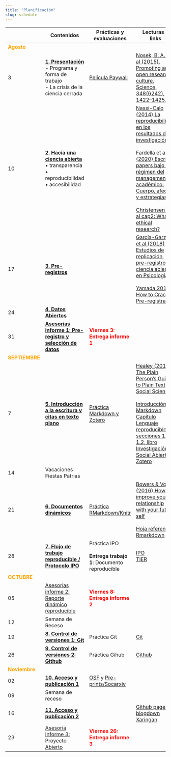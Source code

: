 ```yaml
---
title: "Planificación"
slug: schedule
---
```



|      |  <i class="fas fa-chalkboard-teacher"></i>  Contenidos     |  <i class="fas fa-user-edit"></i>  Prácticas y evaluaciones | <i class="fas fa-book-reader"></i> Lecturas y links
- |-----------|-----------|----------
<font color="orange"> **Agosto** </font> |   |   |
3 | [**1. Presentación**](/class/01-class) <br> - Programa y forma  de trabajo <br/> - La crisis de la ciencia cerrada  | [Película Paywall](https://amara.org/en/videos/nTk5qVME6PP7/es/2350702/)  |  [Nosek, B. A. et al (2015). Promoting an open research culture. Science, 348(6242), 1422–1425.](https://doi.org/10.1126/science.aab2374)
10  | [**2. Hacia una ciencia abierta**](/class/02-class) <br> • transparencia <br> • reproducibilidad <br> • accesibilidad  |   |  [Nassi-Calo (2014) La reproducibilidad en los resultados de investigación](http://blog.scielo.org/es/2014/02/27/la-reproducibilidad-en-los-resultados-de-investigacion-la-punta-del-iceberg/) <br> <br> [Fardella et al (2020) Escribir papers bajo el régimen del management académico: Cuerpo, afectos y estrategias](/docs/fardella2020escribirpapers.pdf) <br><br> [Christensen et al cap2: What is ethical research?](/docs/CAP2 Christensen et al (2019) Transparent and Reproducible Social Science Research.pdf)
17  | [**3. Pre-registros**]()  |   |  [García-Garzón et al (2018) Estudios de replicación, pre-registros y ciencia abierta en Psicología](/docs/ciencia_abierta_psicologia.pdf) <br><br> [Yamada 2018 How to Crack Pre-registration](https://www.frontiersin.org/articles/10.3389/fpsyg.2018.01831/full)
24  | [**4. Datos Abiertos**]()  |   |
31  | [**Asesorías informe 1: Pre-registro y selección de datos**](/programa/#entrega-1-20-pre-registro-y-descripción-de-datos)  | <font color="red"> **Viernes 3: Entrega informe 1** </font>   |
<font color="orange"> **SEPTIEMBRE** </font> |   |   |
7  | [**5. Introducción a la escritura y citas en texto plano**](/class/03-class)   | [Práctica Markdown y Zotero](/assignment/02-code)  | [Healey (2019) The Plain Person’s Guide to Plain Text Social Science](https://plain-text.co/) <br> <br>[Introducción a Markdown](http://rusersgroup.com/blog/rmarkdown) <br> [Capítulo Lenguaje reproducible, secciones 1.1 y 1.2, libro Investigación Social Abierta](https://juancarloscastillo.github.io/in-socabi/lenguaje-reproducible.html) <br> [Zotero](https://www.zotero.org/)
14 | Vacaciones Fiestas Patrias
21 | [**6. Documentos dinámicos**](/class/04-class)  | [Práctica RMarkdown/Knitr](/assignment/03-code)  | [Bowers & Voors (2016) How to improve your relationship with your future self](https://scielo.conicyt.cl/pdf/revcipol/v36n3/art11.pdf)<br><br> [Hoja referencia Rmarkdown](https://rstudio.com/wp-content/uploads/2015/03/rmarkdown-spanish.pdf)
28 | [**7. Flujo de trabajo reproducible / Protocolo IPO**](/class/06-class)  | Práctica IPO <br> <br> **Entrega trabajo 1**: Documento reproducible  | [IPO](https://juancarloscastillo.github.io/ipo/) <br> [TIER](https://www.projecttier.org/)
<font color="orange"> **OCTUBRE** </font> |   |   |
05  | [Asesorías informe 2: Reporte dinámico reproducible](/programa/#entrega-2-30-reporte-dinámico-reproduciblee)  | <font color="red"> **Viernes 8: Entrega informe 2** </font>   |
12 | Semana de Receso ||
19 | [**8. Control de versiones 1: Git**](/class/07-class)   | Práctica Git    | [Git](https://git-scm.com/)
26 | [**9. Control de versiones 2: Github**](/class/08class)  | Práctica Gihub  <br>  |[Github](https://github.com/)
<font color="orange"> **Noviembre** </font> |   |   |
02 | [**10. Acceso y publicación 1**](/class/09-class)  | [OSF](https://osf.io/) y [Pre-prints/Socarxiv](https://socopen.org/)  |  |
09  | Semana de receso  |   |
16 | [**11. Acceso y publicación 2**](/class/10-class)  |   | [Github pages](https://pages.github.com/) <br> [blogdown](https://bookdown.org/yihui/blogdown/) <br> [Xaringan](https://slides.yihui.org/xaringan/#1)
23 | [Asesoría Informe 3: Proyecto Abierto](/programa/#entrega-3-50-proyecto-abierto) | <font color="red"> **Viernes 26: Entrega informe 3** </font>
